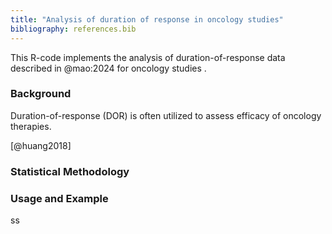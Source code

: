 ```yaml
---
title: "Analysis of duration of response in oncology studies"
bibliography: references.bib
---
```


This R-code implements the analysis of duration-of-response data described in @mao:2024 for oncology studies .

### Background

Duration-of-response (DOR) is often utilized to assess efficacy of oncology therapies.

[@huang2018]

### Statistical Methodology

### Usage and Example

ss
